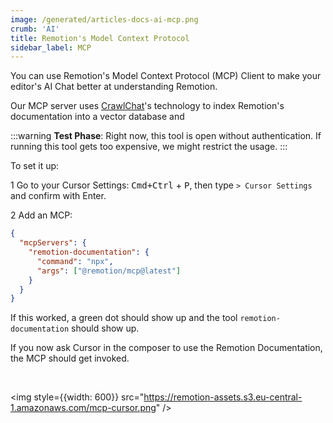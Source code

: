 ```yaml
---
image: /generated/articles-docs-ai-mcp.png
crumb: 'AI'
title: Remotion's Model Context Protocol
sidebar_label: MCP
---
```


You can use Remotion's Model Context Protocol (MCP) Client to make your editor's AI Chat better at understanding Remotion.

Our MCP server uses [CrawlChat](https://crawlchat.app)'s technology to index Remotion's documentation into a vector database and

:::warning
**Test Phase**: Right now, this tool is open without authentication. If running this tool gets too expensive, we might restrict the usage.
:::

To set it up:

<Step>1</Step> Go to your Cursor Settings: <kbd>Cmd+Ctrl</kbd> + <kbd>P</kbd>, then type `> Cursor Settings` and confirm with Enter.

<Step>2</Step> Add an MCP:

```json
{
  "mcpServers": {
    "remotion-documentation": {
      "command": "npx",
      "args": ["@remotion/mcp@latest"]
    }
  }
}
```

If this worked, a green dot should show up and the tool `remotion-documentation` should show up.

If you now ask Cursor in the composer to use the Remotion Documentation, the MCP should get invoked.

<br />

<img style={{width: 600}} src="https://remotion-assets.s3.eu-central-1.amazonaws.com/mcp-cursor.png" />
